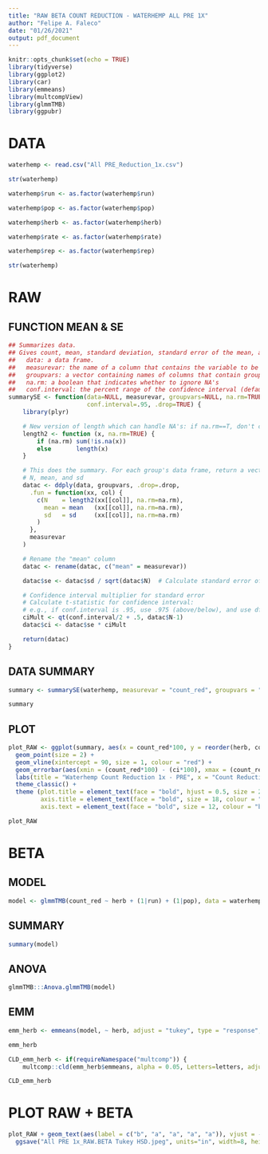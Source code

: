 ```yaml
---
title: "RAW BETA COUNT REDUCTION - WATERHEMP ALL PRE 1X"
author: "Felipe A. Faleco"
date: "01/26/2021"
output: pdf_document
---
```


```r

knitr::opts_chunk$set(echo = TRUE)
library(tidyverse)
library(ggplot2)
library(car)
library(emmeans)
library(multcompView)
library(glmmTMB)
library(ggpubr)

```



# DATA

```r

waterhemp <- read.csv("All PRE_Reduction_1x.csv")

str(waterhemp)

waterhemp$run <- as.factor(waterhemp$run)

waterhemp$pop <- as.factor(waterhemp$pop)

waterhemp$herb <- as.factor(waterhemp$herb)

waterhemp$rate <- as.factor(waterhemp$rate)

waterhemp$rep <- as.factor(waterhemp$rep)

str(waterhemp)

```


# RAW

## FUNCTION MEAN & SE

```r

## Summarizes data.
## Gives count, mean, standard deviation, standard error of the mean, and confidence interval (default 95%).
##   data: a data frame.
##   measurevar: the name of a column that contains the variable to be summarized
##   groupvars: a vector containing names of columns that contain grouping variables
##   na.rm: a boolean that indicates whether to ignore NA's
##   conf.interval: the percent range of the confidence interval (default is 95%)
summarySE <- function(data=NULL, measurevar, groupvars=NULL, na.rm=TRUE,
                      conf.interval=.95, .drop=TRUE) {
    library(plyr)

    # New version of length which can handle NA's: if na.rm==T, don't count them
    length2 <- function (x, na.rm=TRUE) {
        if (na.rm) sum(!is.na(x))
        else       length(x)
    }

    # This does the summary. For each group's data frame, return a vector with
    # N, mean, and sd
    datac <- ddply(data, groupvars, .drop=.drop,
      .fun = function(xx, col) {
        c(N    = length2(xx[[col]], na.rm=na.rm),
          mean = mean   (xx[[col]], na.rm=na.rm),
          sd   = sd     (xx[[col]], na.rm=na.rm)
        )
      },
      measurevar
    )

    # Rename the "mean" column    
    datac <- rename(datac, c("mean" = measurevar))

    datac$se <- datac$sd / sqrt(datac$N)  # Calculate standard error of the mean

    # Confidence interval multiplier for standard error
    # Calculate t-statistic for confidence interval: 
    # e.g., if conf.interval is .95, use .975 (above/below), and use df=N-1
    ciMult <- qt(conf.interval/2 + .5, datac$N-1)
    datac$ci <- datac$se * ciMult

    return(datac)
}

```


## DATA SUMMARY

```r

summary <- summarySE(waterhemp, measurevar = "count_red", groupvars = "herb")

summary

```


## PLOT

```r

plot_RAW <- ggplot(summary, aes(x = count_red*100, y = reorder(herb, count_red))) + xlim(60, 100) +
  geom_point(size = 2) + 
  geom_vline(xintercept = 90, size = 1, colour = "red") +
  geom_errorbar(aes(xmin = (count_red*100) - (ci*100), xmax = (count_red*100) + (ci*100), width = 0.2)) + 
  labs(title = "Waterhemp Count Reduction 1x - PRE", x = "Count Reduction (%)", y = "Herbicide") + 
  theme_classic() + 
  theme (plot.title = element_text(face = "bold", hjust = 0.5, size = 20, colour = "darkgreen"), 
         axis.title = element_text(face = "bold", size = 18, colour = "darkgreen"), 
         axis.text = element_text(face = "bold", size = 12, colour = "black"))

plot_RAW

```


# BETA

## MODEL

```r

model <- glmmTMB(count_red ~ herb + (1|run) + (1|pop), data = waterhemp, beta_family(link = "logit"))

```


## SUMMARY

```r

summary(model)

```


## ANOVA

```r

glmmTMB:::Anova.glmmTMB(model)

```


## EMM

```r

emm_herb <- emmeans(model, ~ herb, adjust = "tukey", type = "response", contr = "pairwise")

emm_herb

CLD_emm_herb <- if(requireNamespace("multcomp")) {
    multcomp::cld(emm_herb$emmeans, alpha = 0.05, Letters=letters, adjust="tukey", reversed = TRUE)}

CLD_emm_herb

```


# PLOT RAW + BETA

```r

plot_RAW + geom_text(aes(label = c("b", "a", "a", "a", "a")), vjust = -1) +
  ggsave("All PRE 1x_RAW.BETA Tukey HSD.jpeg", units="in", width=8, height=5, dpi=600)

```

